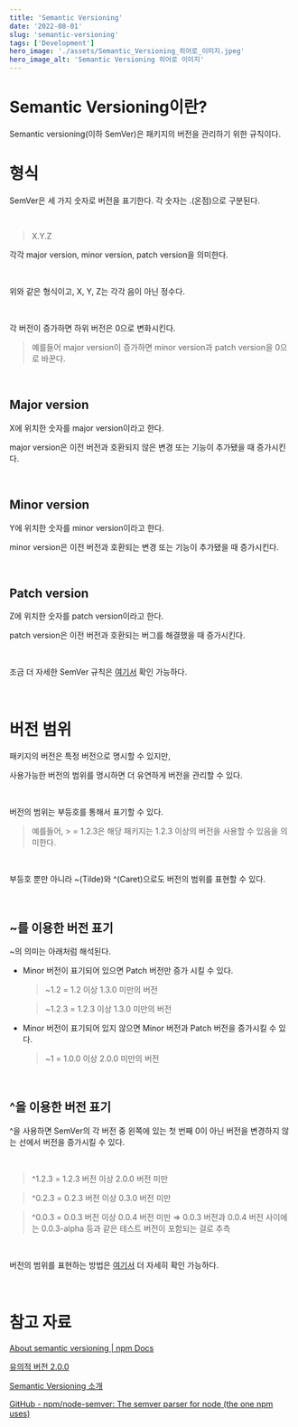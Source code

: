 ```yaml
---
title: 'Semantic Versioning'
date: '2022-08-01'
slug: 'semantic-versioning'
tags: ['Development']
hero_image: './assets/Semantic_Versioning_히어로_이미지.jpeg'
hero_image_alt: 'Semantic Versioning 히어로 이미지'
---
```

# Semantic Versioning이란?

Semantic versioning(이하 SemVer)은 패키지의 버전을 관리하기 위한 규칙이다.

# 형식

SemVer은 세 가지 숫자로 버전을 표기한다. 각 숫자는 .(온점)으로 구분된다.

<br/>

> X.Y.Z
> 

각각 major version, minor version, patch version을 의미한다.

<br/>

위와 같은 형식이고, X, Y, Z는 각각 음이 아닌 정수다.

<br/>

각 버전이 증가하면 하위 버전은 0으로 변화시킨다.

> 예를들어 major version이 증가하면 minor version과 patch version을 0으로 바꾼다.
> 

<br/>

## Major version

X에 위치한 숫자를 major version이라고 한다.

major version은 이전 버전과 호환되지 않은 변경 또는 기능이 추가됐을 때 증가시킨다.

<br/>

## Minor version

Y에 위치한 숫자를 minor version이라고 한다.

minor version은 이전 버전과 호환되는 변경 또는 기능이 추가됐을 때 증가시킨다.

<br/>

## Patch version

Z에 위치한 숫자를 patch version이라고 한다.

patch version은 이전 버전과 호환되는 버그를 해결했을 때 증가시킨다.

<br/>

조금 더 자세한 SemVer 규칙은 [여기서](https://semver.org/lang/ko/) 확인 가능하다.

<br/>

# 버전 범위

패키지의 버전은 특정 버전으로 명시할 수 있지만,

사용가능한 버전의 범위를 명시하면 더 유연하게 버전을 관리할 수 있다.

<br/>

버전의 범위는 부등호를 통해서 표기할 수 있다.

> 예를들어,  > = 1.2.3은 해당 패키지는 1.2.3 이상의 버전을 사용할 수 있음을 의미한다.
> 

<br/>

부등호 뿐만 아니라 ~(Tilde)와 ^(Caret)으로도 버전의 범위를 표현할 수 있다.

<br/>

## ~를 이용한 버전 표기

~의 의미는 아래처럼 해석된다.

- Minor 버전이 표기되어 있으면 Patch 버전만 증가 시킬 수 있다.
    
    > ~1.2 = 1.2 이상 1.3.0 미만의 버전
    > 
    
    > ~1.2.3 = 1.2.3 이상 1.3.0 미만의 버전
    > 
    
- Minor 버전이 표기되어 있지 않으면 Minor 버전과 Patch 버전을 증가시킬 수 있다.
    
    > ~1 = 1.0.0 이상 2.0.0 미만의 버전
    > 

<br/>

## ^을 이용한 버전 표기

^을 사용하면 SemVer의 각 버전 중 왼쪽에 있는 첫 번째 0이 아닌 버전을 변경하지 않는 선에서 버전을 증가시킬 수 있다.

<br/>

> ^1.2.3 = 1.2.3 버전 이상 2.0.0 버전 미만
> 

> ^0.2.3 = 0.2.3 버전 이상 0.3.0 버전 미만
> 

> ^0.0.3 = 0.0.3 버전 이상 0.0.4 버전 미만 ⇒ 0.0.3 버전과 0.0.4 버전 사이에는 0.0.3-alpha 등과 같은 테스트 버전이 포함되는 걸로 추측
> 

<br/>

버전의 범위를 표현하는 방법은 [여기서](https://github.com/npm/node-semver#versions) 더 자세히 확인 가능하다.

<br/>

# 참고 자료

[About semantic versioning | npm Docs](https://docs.npmjs.com/about-semantic-versioning)

[유의적 버전 2.0.0](https://semver.org/lang/ko/)

[Semantic Versioning 소개](https://spoqa.github.io/2012/12/18/semantic-versioning.html)

[GitHub - npm/node-semver: The semver parser for node (the one npm uses)](https://github.com/npm/node-semver#versions)